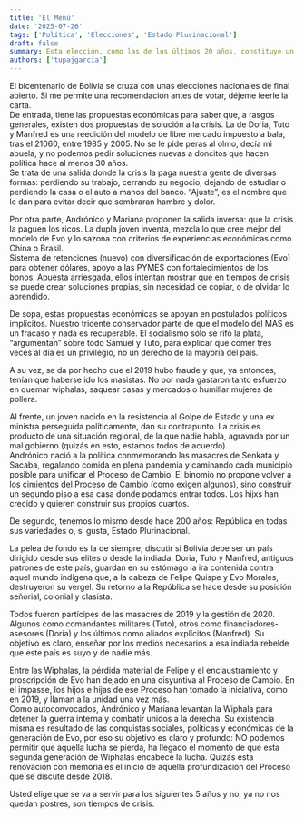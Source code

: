 ```yaml
---
title: 'El Menú'
date: '2025-07-26'
tags: ['Política', 'Elecciones', 'Estado Plurinacional']
draft: false
summary: Esta elección, como las de los últimos 20 años, constituye un nuevo episodio en la confrontación entre dos modelos de Estado, económicos, sociales y políticos.
authors: ['tupajgarcia']
---
```


El bicentenario de Bolivia se cruza con unas elecciones nacionales de final abierto. Si me permite una recomendación antes de votar, déjeme leerle la carta.  
De entrada, tiene las propuestas económicas para saber que, a rasgos generales, existen dos propuestas de solución a la crisis. La de Doria, Tuto y Manfred es una reedición del modelo de libre mercado impuesto a bala, tras el 21060, entre 1985 y 2005. No se le pide peras al olmo, decía mi abuela, y no podemos pedir soluciones nuevas a doncitos que hacen política hace al menos 30 años.  
Se trata de una salida donde la crisis la paga nuestra gente de diversas formas: perdiendo su trabajo, cerrando su negocio, dejando de estudiar o perdiendo la casa o el auto a manos del banco. “Ajuste”, es el nombre que le dan para evitar decir que sembraran hambre y dolor.

Por otra parte, Andrónico y Mariana proponen la salida inversa: que la crisis la paguen los ricos. La dupla joven inventa, mezcla lo que cree mejor del modelo de Evo y lo sazona con criterios de experiencias económicas como China o Brasil.  
Sistema de retenciones (nuevo) con diversificación de exportaciones (Evo) para obtener dólares, apoyo a las PYMES con fortalecimientos de los bonos. Apuesta arriesgada, ellos intentan mostrar que en tiempos de crisis se puede crear soluciones propias, sin necesidad de copiar, o de olvidar lo aprendido.

De sopa, estas propuestas económicas se apoyan en postulados políticos implícitos. Nuestro tridente conservador parte de que el modelo del MAS es un fracaso y nada es recuperable. El socialismo sólo se rifó la plata, “argumentan” sobre todo Samuel y Tuto, para explicar que comer tres veces al día es un privilegio, no un derecho de la mayoría del país.

A su vez, se da por hecho que el 2019 hubo fraude y que, ya entonces, tenían que haberse ido los masistas. No por nada gastaron tanto esfuerzo en quemar wiphalas, saquear casas y mercados o humillar mujeres de pollera.

Al frente, un joven nacido en la resistencia al Golpe de Estado y una ex ministra perseguida políticamente, dan su contrapunto. La crisis es producto de una situación regional, de la que nadie habla, agravada por un mal gobierno (quizás en esto, estamos todos de acuerdo).  
Andrónico nació a la política conmemorando las masacres de Senkata y Sacaba, regalando comida en plena pandemia y caminando cada municipio posible para unificar el Proceso de Cambio. El binomio no propone volver a los cimientos del Proceso de Cambio (como exigen algunos), sino construir un segundo piso a esa casa donde podamos entrar todos. Los hijxs han crecido y quieren construir sus propios cuartos.

De segundo, tenemos lo mismo desde hace 200 años: República en todas sus variedades o, si gusta, Estado Plurinacional.

La pelea de fondo es la de siempre, discutir si Bolivia debe ser un país dirigido desde sus elites o desde la indiada. Doria, Tuto y Manfred, antiguos patrones de este país, guardan en su estómago la ira contenida contra aquel mundo indígena que, a la cabeza de Felipe Quispe y Evo Morales, destruyeron su vergel. Su retorno a la República se hace desde su posición señorial, colonial y clasista.

Todos fueron partícipes de las masacres de 2019 y la gestión de 2020. Algunos como comandantes militares (Tuto), otros como financiadores-asesores (Doria) y los últimos como aliados explícitos (Manfred). Su objetivo es claro, enseñar por los medios necesarios a esa indiada rebelde que este país es suyo y de nadie más.

Entre las Wiphalas, la pérdida material de Felipe y el enclaustramiento y proscripción de Evo han dejado en una disyuntiva al Proceso de Cambio. En el impasse, los hijos e hijas de ese Proceso han tomado la iniciativa, como en 2019, y llaman a la unidad una vez más.  
Como autoconvocados, Andrónico y Mariana levantan la Wiphala para detener la guerra interna y combatir unidos a la derecha. Su existencia misma es resultado de las conquistas sociales, políticas y económicas de la generación de Evo, por eso su objetivo es claro y profundo: NO podemos permitir que aquella lucha se pierda, ha llegado el momento de que esta segunda generación de Wiphalas encabece la lucha. Quizás esta renovación con memoria es el inicio de aquella profundización del Proceso que se discute desde 2018.

Usted elige que se va a servir para los siguientes 5 años y no, ya no nos quedan postres, son tiempos de crisis.
